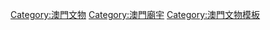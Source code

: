 {{Navbox
|name = 澳門廟宇
|title = [[澳門]][[廟宇]]
|state = {{{state|<includeonly>collapsed</includeonly>}}}
|titlestyle = background:#8BC2B5
|belowstyle = background:#8BC2B5
|image = [[File:Coat_of_arms_of_Macao.svg|70px|澳門特別行政區區徽]]

|group1 = [[澳門半島]]
|list1 = [[媽閣廟]] - [[康真君廟]] - [[觀音仔廟]] - [[普濟禪院|觀音堂]] - [[蓮峰廟]] - [[柿山哪吒古廟]] - [[大三巴哪吒廟]] - [[包公廟]] - [[蓮溪廟]] - [[魯班師傅廟]] - [[馬交石天后廟]] - [[三街會館|三街會館（關帝廟）]] - [[沙梨頭土地廟]] - [[石牆街土地廟]]  - [[雀仔園土地廟]] - [[大碼頭街土地廟]] - [[河邊新街土地廟]] - [[藥王禪院]] - [[澳門功德林]] - [[澳門竹林寺]] - [[先鋒廟]]

|group2 = [[氹仔]]
|list2 = [[氹仔觀音廟]] - [[氹仔觀音仔廟]] - [[醫靈廟]] - [[氹仔北帝廟|北帝廟]] - [[氹仔天后廟]] - [[三婆廟]] - [[氹仔關帝廟]] - [[菩提禪院]]（菩提園）

|group3 = [[路環]]
|list3 =  [[路環譚公廟]] - [[路環天后古廟]] - [[九澳觀音廟]] - [[路環三聖宮|三聖公廟]] - [[黑沙大王廟]] - [[路環觀音古廟]]

}}<includeonly>[[Category:澳門文物]][[Category:澳門廟宇]]</includeonly><noinclude>[[Category:澳門文物模板]]</noinclude>